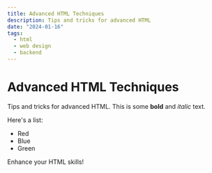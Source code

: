 ```yaml
---
title: Advanced HTML Techniques
description: Tips and tricks for advanced HTML
date: "2024-01-16"
tags:
  - html
  - web design
  - backend
---
```

# Advanced HTML Techniques

Tips and tricks for advanced HTML. This is some **bold** and _italic_ text. 

Here's a list:
- Red
- Blue
- Green

Enhance your HTML skills!

